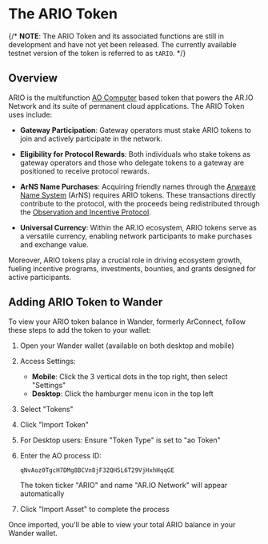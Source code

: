 
<HeroPattern />

# The ARIO Token

{/* **NOTE**: The ARIO Token and its associated functions are still in development and have not yet been released. The currently available testnet version of the token is referred to as `tARIO`. */}

## Overview

ARIO is the multifunction [AO Computer](/learn/glossary#ao-computer-ao) based token that powers the AR.IO Network and its suite of permanent cloud applications. The ARIO Token uses include: 

   - **Gateway Participation**: Gateway operators must stake ARIO tokens to join and actively participate in the network. 

   - **Eligibility for Protocol Rewards**: Both individuals who stake tokens as gateway operators and those who delegate tokens to a gateway are positioned to receive protocol rewards. 

   - **ArNS Name Purchases**: Acquiring friendly names through the [Arweave Name System](/learn/arns) (ArNS) requires ARIO tokens. These transactions directly contribute to the protocol, with the proceeds being redistributed through the [Observation and Incentive Protocol](/build/gateways/observer). 

   - **Universal Currency**: Within the AR.IO ecosystem, ARIO tokens serve as a versatile currency, enabling network participants to make purchases and exchange value. 

Moreover, ARIO tokens play a crucial role in driving ecosystem growth, fueling incentive programs, investments, bounties, and grants designed for active participants. 

## Adding ARIO Token to Wander

To view your ARIO token balance in Wander, formerly ArConnect, follow these steps to add the token to your wallet:

1. Open your Wander wallet (available on both desktop and mobile)

2. Access Settings:

   - **Mobile**: Click the 3 vertical dots in the top right, then select "Settings"
   - **Desktop**: Click the hamburger menu icon in the top left

3. Select "Tokens"

4. Click "Import Token"

5. For Desktop users: Ensure "Token Type" is set to "ao Token"

6. Enter the AO process ID:


   ```
   qNvAoz0TgcH7DMg8BCVn8jF32QH5L6T29VjHxhHqqGE
   ```

   The token ticker "ARIO" and name "AR.IO Network" will appear automatically

7. Click "Import Asset" to complete the process

Once imported, you'll be able to view your total ARIO balance in your Wander wallet.
